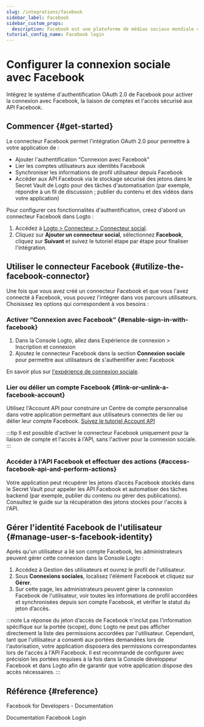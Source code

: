 ```yaml
---
slug: /integrations/facebook
sidebar_label: Facebook
sidebar_custom_props:
  description: Facebook est une plateforme de médias sociaux mondiale comptant des milliards d'utilisateurs.
tutorial_config_name: Facebook login
---
```




# Configurer la connexion sociale avec Facebook

Intégrez le système d'authentification OAuth 2.0 de Facebook pour activer la connexion avec Facebook, la liaison de comptes et l'accès sécurisé aux API Facebook.

<GuideTip />

## Commencer \{#get-started}

Le connecteur Facebook permet l'intégration OAuth 2.0 pour permettre à votre application de :

- Ajouter l'authentification “Connexion avec Facebook”
- Lier les comptes utilisateurs aux identités Facebook
- Synchroniser les informations de profil utilisateur depuis Facebook
- Accéder aux API Facebook via le stockage sécurisé des jetons dans le Secret Vault de Logto pour des tâches d'automatisation (par exemple, répondre à un fil de discussion ; publier du contenu et des vidéos dans votre application)

Pour configurer ces fonctionnalités d'authentification, créez d'abord un connecteur Facebook dans Logto :

1. Accédez à [Logto > Connecteur > Connecteur social](https://cloud.logto.io/to/connectors/social).
2. Cliquez sur **Ajouter un connecteur social**, sélectionnez **Facebook**, cliquez sur **Suivant** et suivez le tutoriel étape par étape pour finaliser l'intégration.

<Integration />

## Utiliser le connecteur Facebook \{#utilize-the-facebook-connector}

Une fois que vous avez créé un connecteur Facebook et que vous l'avez connecté à Facebook, vous pouvez l'intégrer dans vos parcours utilisateurs. Choisissez les options qui correspondent à vos besoins :

### Activer “Connexion avec Facebook” \{#enable-sign-in-with-facebook}

1. Dans la Console Logto, allez dans <CloudLink to="/sign-in-experience/sign-up-and-sign-in">Expérience de connexion > Inscription et connexion</CloudLink>
2. Ajoutez le connecteur Facebook dans la section **Connexion sociale** pour permettre aux utilisateurs de s'authentifier avec Facebook

En savoir plus sur [l'expérience de connexion sociale](/end-user-flows/sign-up-and-sign-in/social-sign-in).

### Lier ou délier un compte Facebook \{#link-or-unlink-a-facebook-account}

Utilisez l'Account API pour construire un Centre de compte personnalisé dans votre application permettant aux utilisateurs connectés de lier ou délier leur compte Facebook. [Suivez le tutoriel Account API](/end-user-flows/account-settings/by-account-api#link-a-new-social-connection)

:::tip
Il est possible d'activer le connecteur Facebook uniquement pour la liaison de compte et l'accès à l'API, sans l'activer pour la connexion sociale.
:::

### Accéder à l'API Facebook et effectuer des actions \{#access-facebook-api-and-perform-actions}

Votre application peut récupérer les jetons d’accès Facebook stockés dans le Secret Vault pour appeler les API Facebook et automatiser des tâches backend (par exemple, publier du contenu ou gérer des publications). Consultez le guide sur la récupération des jetons stockés pour l'accès à l'API.

## Gérer l'identité Facebook de l'utilisateur \{#manage-user-s-facebook-identity}

Après qu'un utilisateur a lié son compte Facebook, les administrateurs peuvent gérer cette connexion dans la Console Logto :

1. Accédez à <CloudLink to="/users">Gestion des utilisateurs</CloudLink> et ouvrez le profil de l'utilisateur.
2. Sous **Connexions sociales**, localisez l'élément Facebook et cliquez sur **Gérer**.
3. Sur cette page, les administrateurs peuvent gérer la connexion Facebook de l'utilisateur, voir toutes les informations de profil accordées et synchronisées depuis son compte Facebook, et vérifier le statut du jeton d’accès.

:::note
La réponse du jeton d’accès de Facebook n'inclut pas l'information spécifique sur la portée (scope), donc Logto ne peut pas afficher directement la liste des permissions accordées par l'utilisateur. Cependant, tant que l'utilisateur a consenti aux portées demandées lors de l'autorisation, votre application disposera des permissions correspondantes lors de l'accès à l'API Facebook. Il est recommandé de configurer avec précision les portées requises à la fois dans la Console développeur Facebook et dans Logto afin de garantir que votre application dispose des accès nécessaires.
:::

## Référence \{#reference}

<Url href="https://developers.facebook.com/docs/">Facebook for Developers - Documentation</Url>

<Url href="https://developers.facebook.com/docs/facebook-login">Documentation Facebook Login</Url>
